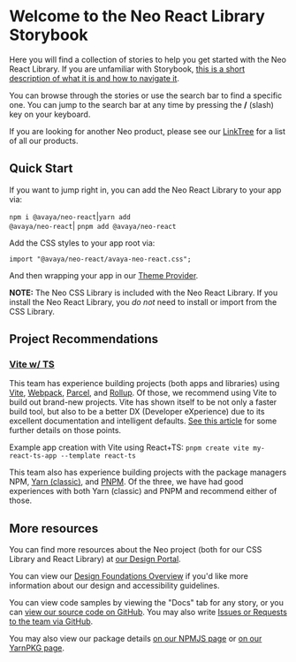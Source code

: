 
<Meta title="Introduction" />

<div id="intro-page">

# Welcome to the Neo React Library Storybook

Here you will find a collection of stories to help you get started with the Neo React Library. If you are unfamiliar with Storybook, [this is a short description of what it is and how to navigate it](https://storybook.js.org/docs/react/get-started/browse-stories).

You can browse through the stories or use the search bar to find a specific one. You can jump to the search bar at any time by pressing the **/** (slash) key on your keyboard.

If you are looking for another Neo product, please see our [LinkTree](https://linktr.ee/avaya_dux) for a list of all our products.

## Quick Start

If you want to jump right in, you can add the Neo React Library to your app via:

<code>npm i @avaya/neo-react</code>|<code>yarn add @avaya/neo-react</code>|
<code>pnpm add @avaya/neo-react</code>

Add the CSS styles to your app root via:

<code>import "@avaya/neo-react/avaya-neo-react.css";</code>

And then wrapping your app in our [Theme Provider](/story/components-neo-theme-provider--default).

**NOTE:** The Neo CSS Library is included with the Neo React Library. If you install the
Neo React Library, you _do not_ need to install or import from the CSS
Library.

## Project Recommendations

### [Vite w/ TS](https://vitejs.dev/guide/)

This team has experience building projects (both apps and libraries) using [Vite](https://vitejs.dev/), [Webpack](https://webpack.js.org/), [Parcel](https://parceljs.org/), and [Rollup](https://www.rollupjs.org/guide/en/). Of those, we recommend using Vite to build out brand-new projects. Vite has shown itself to be not only a faster build tool, but also to be a better DX (Developer eXperience) due to its excellent documentation and intelligent defaults. [See this article](https://blog.logrocket.com/vite-3-vs-create-react-app-comparison-migration-guide/) for some further details on those points.

Example app creation with Vite using React+TS: `pnpm create vite my-react-ts-app --template react-ts`

This team also has experience building projects with the package managers NPM, [Yarn (classic)](https://classic.yarnpkg.com/lang/en/docs/install/), and [PNPM](https://pnpm.io/installation). Of the three, we have had good experiences with both Yarn (classic) and PNPM and recommend either of those.

## More resources

You can find more resources about the Neo project (both for our CSS Library and React Library) at [our Design Portal](https://design.avayacloud.com/components/web/setup-web).

You can view our [Design Foundations Overview](https://design.avayacloud.com/guidelines/overview) if you'd like more information about our design and accessibility guidelines.

You can view code samples by viewing the "Docs" tab for any story, or you can [view our source code on GitHub](https://github.com/avaya-dux/neo-react-library). You may also write [Issues or Requests to the team via GitHub](https://github.com/avaya-dux/neo-react-library/issues).

You may also view our package details [on our NPMJS page](https://www.npmjs.com/package/@avaya/neo-react) or [on our YarnPKG page](https://yarnpkg.com/package/@avaya/neo-react).

</div>
